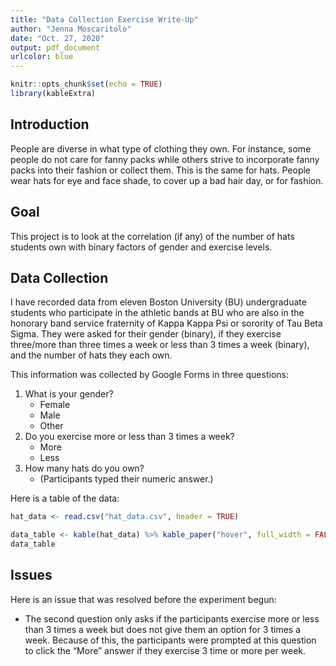 ```yaml
---
title: "Data Collection Exercise Write-Up"
author: "Jenna Moscaritolo"
date: "Oct. 27, 2020"
output: pdf_document
urlcolor: blue
---
```


```r
knitr::opts_chunk$set(echo = TRUE)
library(kableExtra)
```


## Introduction

People are diverse in what type of clothing they own. For instance, some people do not care for fanny packs while others strive to incorporate fanny packs into their fashion or collect them. This is the same for hats. People wear hats for eye and face shade, to cover up a bad hair day, or for fashion.



## Goal

This project is to look at the correlation (if any) of the number of hats students own with binary factors of gender and exercise levels.



## Data Collection

I have recorded data from eleven Boston University (BU) undergraduate students who participate in the athletic bands at BU who are also in the honorary band service fraternity of Kappa Kappa Psi or sorority of Tau Beta Sigma. They were asked for their gender (binary), if they exercise three/more than three times a week or less than 3 times a week (binary), and the number of hats they each own.

This information was collected by Google Forms in three questions:

1. What is your gender?
    * Female
    * Male
    * Other

2. Do you exercise more or less than 3 times a week?
    * More
    * Less

3. How many hats do you own?
    * (Participants typed their numeric answer.)

Here is a table of the data:

```r
hat_data <- read.csv("hat_data.csv", header = TRUE)

data_table <- kable(hat_data) %>% kable_paper("hover", full_width = FALSE)
data_table
```



## Issues

Here is an issue that was resolved before the experiment begun:

* The second question only asks if the participants exercise more or less than 3 times a week but does not give them an option for 3 times a week. Because of this, the participants were prompted at this question to click the "More" answer if they exercise 3 time or more per week.